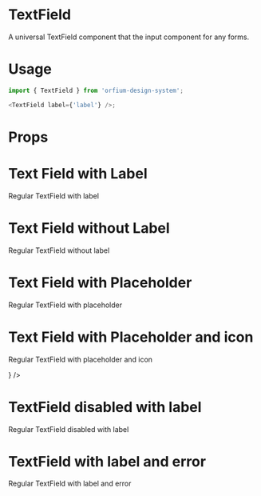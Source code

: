 
<Meta title="Design System|TextField" component={TextField} />

# TextField

A universal TextField component that the input component for any forms.

# Usage

```js
import { TextField } from 'orfium-design-system';

<TextField label={'label'} />;
```

# Props

<Props of={TextField} />

# Text Field with Label

Regular TextField with label

<Preview>
  <Story name="Text Field with Label">
    <Stack>
      <TextField label={'Label'} />
    </Stack>
  </Story>
</Preview>

# Text Field without Label

Regular TextField without label

<Preview>
  <Story name="Text Field without Label">
    <Stack>
      <TextField />
    </Stack>
  </Story>
</Preview>

# Text Field with Placeholder

Regular TextField with placeholder

<Preview>
  <Story name="Text Field with Placeholder">
    <Stack>
      <TextField placeholder="placeholder" />
    </Stack>
  </Story>
</Preview>

# Text Field with Placeholder and icon

Regular TextField with placeholder and icon

<Preview>
  <Story name="Text Field with Placeholder and icon">
    <Stack>
      <TextField
        placeholder="placeholder"
        leftIcon={
          <img src="https://brandmark.io/logo-rank/random/pepsi.png" width="16" height="16" />
        }
      />
    </Stack>
  </Story>
</Preview>

# TextField disabled with label

Regular TextField disabled with label

<Preview>
  <Story name="TextField disabled with label">
    <Stack>
      <TextField label={'Label'} disabled />
    </Stack>
  </Story>
</Preview>

# TextField with label and error

Regular TextField with label and error

<Preview>
  <Story name="TextField with label and error">
    <Stack>
      <TextField label={'Label'} error />
    </Stack>
  </Story>
</Preview>
